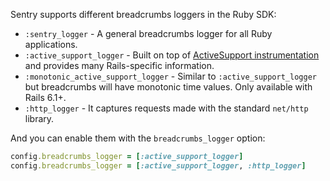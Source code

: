 <ConfigKey name="breadcrumbs-logger">

Sentry supports different breadcrumbs loggers in the Ruby SDK:

- `:sentry_logger` - A general breadcrumbs logger for all Ruby applications.
- `:active_support_logger` - Built on top of [ActiveSupport instrumentation](https://guides.rubyonrails.org/active_support_instrumentation.html) and provides many Rails-specific information.
- `:monotonic_active_support_logger` - Similar to `:active_support_logger` but breadcrumbs will have monotonic time values. Only available with Rails 6.1+.
- `:http_logger` - It captures requests made with the standard `net/http` library.

And you can enable them with the `breadcrumbs_logger` option:

```ruby
config.breadcrumbs_logger = [:active_support_logger]
config.breadcrumbs_logger = [:active_support_logger, :http_logger]
```

</ConfigKey>
